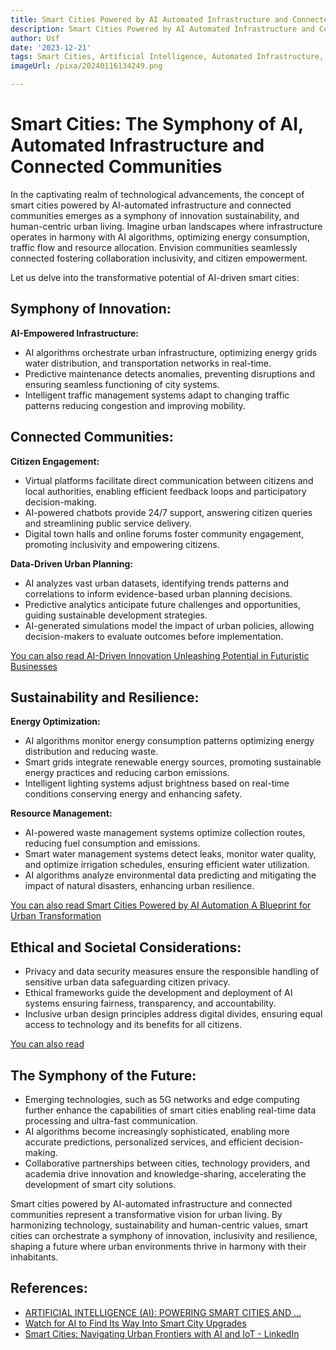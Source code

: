 ```yaml
---
title: Smart Cities Powered by AI Automated Infrastructure and Connected Communities
description: Smart Cities Powered by AI Automated Infrastructure and Connected Communities
author: Usf
date: '2023-12-21'
tags: Smart Cities, Artificial Intelligence, Automated Infrastructure, Connected Communities
imageUrl: /pixa/20240116134249.png

---
```

# Smart Cities: The Symphony of AI, Automated Infrastructure and Connected Communities

In the captivating realm  of technological advancements, the concept of smart cities powered by AI-automated infrastructure and connected communities emerges as a symphony of  innovation sustainability, and human-centric urban living. Imagine urban landscapes where infrastructure operates in  harmony with AI algorithms, optimizing energy consumption, traffic flow and resource allocation. Envision communities seamlessly connected fostering collaboration inclusivity, and citizen empowerment.

Let us delve into the transformative potential of AI-driven smart cities:

## Symphony  of Innovation:
**AI-Empowered Infrastructure:**
- AI algorithms  orchestrate urban infrastructure, optimizing energy grids  water distribution,  and transportation networks in real-time.
- Predictive  maintenance detects anomalies, preventing  disruptions  and ensuring seamless functioning  of city systems.
- Intelligent traffic management systems adapt to changing traffic patterns reducing congestion and improving mobility.

## Connected Communities:
**Citizen Engagement:**
- Virtual platforms  facilitate direct communication between  citizens and  local authorities, enabling  efficient feedback loops and participatory decision-making.
- AI-powered chatbots provide 24/7 support, answering citizen queries and streamlining public service delivery.
- Digital town  halls and  online forums foster community engagement, promoting inclusivity and empowering citizens.

**Data-Driven  Urban Planning:**
- AI analyzes vast  urban datasets, identifying trends patterns and correlations to inform evidence-based urban planning decisions.
- Predictive analytics anticipate future challenges and opportunities, guiding sustainable development strategies.
- AI-generated simulations model the impact of urban policies, allowing decision-makers to evaluate outcomes before implementation.

[You can also read AI-Driven Innovation Unleashing  Potential in Futuristic Businesses](AI-Driven%20Innovation%20Unleashing%20Potential%20in%20Futuristic%20Businesses)


##  Sustainability and Resilience:
**Energy Optimization:**
- AI algorithms monitor energy consumption patterns optimizing energy  distribution and reducing waste.
- Smart grids integrate renewable energy sources,  promoting  sustainable energy practices and reducing carbon emissions.
- Intelligent lighting systems adjust brightness based on real-time conditions conserving energy and enhancing safety.

**Resource  Management:**
-  AI-powered waste management systems optimize collection routes, reducing fuel consumption and emissions.
- Smart  water management systems detect leaks, monitor water quality, and optimize  irrigation schedules, ensuring efficient water  utilization.
- AI algorithms analyze environmental data predicting and mitigating the impact of natural disasters, enhancing urban  resilience.

[You can also  read Smart Cities Powered by AI Automation A  Blueprint for Urban  Transformation](Smart%20Cities%20Powered%20by%20AI%20Automation%20A%20Blueprint%20for%20Urban%20Transformation)


## Ethical and Societal Considerations:
- Privacy and data security measures ensure the  responsible  handling of sensitive urban data safeguarding citizen privacy.
- Ethical frameworks guide the development and deployment of  AI systems ensuring fairness, transparency, and accountability.
- Inclusive urban design principles address digital divides, ensuring equal access to technology  and its benefits for all citizens.

[You can also read ]()


## The Symphony of the Future:
- Emerging technologies, such as 5G networks and  edge computing further enhance the capabilities of smart cities  enabling real-time data processing and ultra-fast communication.
-  AI algorithms  become increasingly sophisticated, enabling more accurate predictions, personalized services, and efficient decision-making.
- Collaborative partnerships between cities, technology providers, and academia drive innovation  and knowledge-sharing, accelerating the  development of  smart city solutions.

Smart cities powered by AI-automated infrastructure and connected communities represent a  transformative vision for urban living. By harmonizing technology, sustainability and human-centric values,  smart cities can orchestrate a symphony of innovation,  inclusivity and resilience, shaping a future where urban environments  thrive in  harmony with their inhabitants.

## References:
- [ARTIFICIAL INTELLIGENCE (AI): POWERING SMART CITIES AND ...](https://medium.com/@ronaldforlee/artificial-intelligence-ai-powering-smart-cities-and-sustainable-communities-67fe3cfd7358)
- [Watch for AI to Find Its Way Into Smart City Upgrades](https://www.govtech.com/fs/watch-for-ai-to-find-its-way-into-smart-city-upgrades)
- [Smart Cities: Navigating Urban Frontiers with AI and IoT - LinkedIn](https://www.linkedin.com/pulse/smart-cities-navigating-urban-frontiers-ai-iot-neil-sahota-vlztf)
